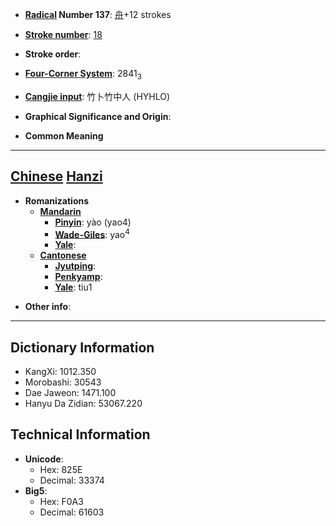 * '''[[Wiktionary:Chinese radical index| Radical]] Number 137''': [[Wiktionary:Chinese radical index 舟|舟]]+12 strokes

* '''[[Wiktionary:Chinese total strokes index|Stroke number]]''': [[Wiktionary:Chinese total strokes index 18|18]]

* '''Stroke order''': 

* '''[[Wiktionary:Chinese four corner index|Four-Corner System]]''': 2841<sub>3</sub>

* '''[[Wiktionary:Chinese Cangjie index|Cangjie input]]''': 竹卜竹中人 (HYHLO)

* '''Graphical Significance and Origin''': 

* '''Common Meaning'''

----

== [[Chinese]] [[Hanzi]] ==

* '''Romanizations'''
** '''[[Mandarin]]'''
*** '''[[Pinyin]]''': yào (yao4)
*** '''[[Wade-Giles]]''': yao<sup>4</sup>
*** '''[[Yale]]''': 
** '''[[Cantonese]]'''
*** '''[[Jyutping]]''':
*** '''[[Penkyamp]]''': 
*** '''[[Yale]]''': tiu1

* '''Other info''': 

----

== Dictionary Information ==

* KangXi: 1012.350
* Morobashi: 30543
* Dae Jaweon: 1471.100
* Hanyu Da Zidian: 53067.220

== Technical Information ==

* '''Unicode''':
** Hex: 825E
** Decimal: 33374
* '''Big5''':
** Hex: F0A3
** Decimal: 61603